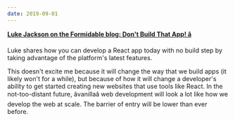 ```yaml
---
date: 2019-09-01
---
```


**[Luke Jackson on the Formidable blog: Don't Build That App! â](https://formidable.com/blog/2019/no-build-step)**

Luke shares how you can develop a React app today with no build step by taking advantage of the platform's latest features. 

This doesn't excite me because it will change the way that we build apps (it likely won't for a while), but because of how it will change a developer's ability to get started creating new websites that use tools like React. In the not-too-distant future, âvanillaâ web development will look a lot like how we develop the web at scale. The barrier of entry will be lower than ever before.